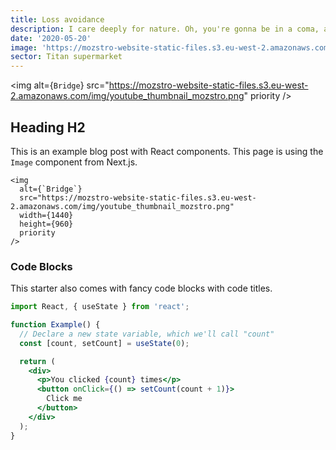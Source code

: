 ```yaml
---
title: Loss avoidance
description: I care deeply for nature. Oh, you're gonna be in a coma, all right. He'll want to use your yacht, and I don't want this thing smelling like fish. Get me a vodka rocks. And a piece of toast. No! I was ashamed to be SEEN with you. I like being with you.
date: '2020-05-20'
image: 'https://mozstro-website-static-files.s3.eu-west-2.amazonaws.com/img/youtube_thumbnail_mozstro.png'
sector: Titan supermarket
---
```


<img
  alt={`Bridge`}
  src="https://mozstro-website-static-files.s3.eu-west-2.amazonaws.com/img/youtube_thumbnail_mozstro.png"
  priority
/>

## Heading H2

This is an example blog post with React components. This page is using the `Image` component from Next.js.

```jsx:example-post.mdx
<img
  alt={`Bridge`}
  src="https://mozstro-website-static-files.s3.eu-west-2.amazonaws.com/img/youtube_thumbnail_mozstro.png"
  width={1440}
  height={960}
  priority
/>
```

### Code Blocks

This starter also comes with fancy code blocks with code titles.

```jsx:example.jsx
import React, { useState } from 'react';

function Example() {
  // Declare a new state variable, which we'll call "count"
  const [count, setCount] = useState(0);

  return (
    <div>
      <p>You clicked {count} times</p>
      <button onClick={() => setCount(count + 1)}>
        Click me
      </button>
    </div>
  );
}
```
